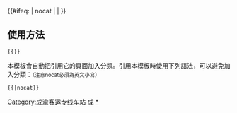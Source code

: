{{鐵道路線|lua=1
| 模板名稱 = 成渝客运专线
| 名稱 = [[成渝客运专线]]
| 代表色 = #0033c9
| Logo = [[File:China_Railways.svg|17px]]
| 背景顏色 = #FFFFFF
| 車站列表 = blstart ~ 成都东 ~ blline ~ 成都南 ~ blend ~ %华兴村线路所% ~ 简阳南 ~ 资阳北 ~ 资中北 ~ 内江北 ~ 隆昌北 ~ 荣昌北 ~ 大足南 ~ 永川东 ~ 璧山站 (中国铁路) ~ %梁滩河/梨新线路所% ~ blstart ~ 重庆西 ~ blline ~ %半边山线路所% ~blstart ~  沙坪坝 ~ ''重庆'' ~ blline ~ %芭蕉沟线路所% ~ 歌乐山 ~ 井口站 (重慶) ~ 重庆北
|注釋=
}}
<includeonly>{{#ifeq: {{{1}}} | nocat | <!--空--> | [[Category:成渝客运专线车站]] }}</includeonly><noinclude>

==使用方法==
 <nowiki>{{</nowiki>{{PAGENAME}}<nowiki>}}</nowiki>
本模板會自動把引用它的頁面加入分類。引用本模板時使用下列語法，可以避免加入分類：<small>（注意nocat必須為英文小寫）</small>
 <nowiki>{{</nowiki>{{PAGENAME}}<nowiki>|nocat}}</nowiki>
[[Category:中國鐵路路線模板|成]]
[[Category:成渝客运专线车站|*]]
</noinclude>
